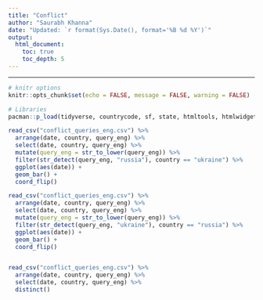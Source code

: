 ```yaml
---
title: "Conflict"
author: "Saurabh Khanna"
date: "Updated: `r format(Sys.Date(), format='%B %d %Y')`"
output:
  html_document:
    toc: true
    toc_depth: 5
---
```


---

```r
# knitr options
knitr::opts_chunk$set(echo = FALSE, message = FALSE, warning = FALSE)
```


```r
# Libraries
pacman::p_load(tidyverse, countrycode, sf, state, htmltools, htmlwidgets, janitor, RColorBrewer, ussf, arrow, hrbrthemes, lubridate, estimatr, texreg, readxl, corrr, multidplyr)
```

```r
read_csv("conflict_queries_eng.csv") %>%
  arrange(date, country, query_eng) %>% 
  select(date, country, query_eng) %>% 
  mutate(query_eng = str_to_lower(query_eng)) %>% 
  filter(str_detect(query_eng, "russia"), country == "ukraine") %>% 
  ggplot(aes(date)) +
  geom_bar() +
  coord_flip()

read_csv("conflict_queries_eng.csv") %>% 
  arrange(date, country, query_eng) %>% 
  select(date, country, query_eng) %>% 
  mutate(query_eng = str_to_lower(query_eng)) %>% 
  filter(str_detect(query_eng, "ukraine"), country == "russia") %>%
  ggplot(aes(date)) +
  geom_bar() +
  coord_flip()


read_csv("conflict_queries_eng.csv") %>% 
  arrange(date, country, query_eng) %>% 
  select(date, country, query_eng) %>% 
  distinct()
```


